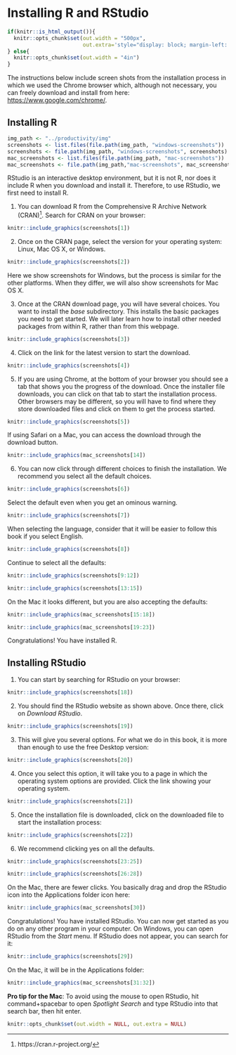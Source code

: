 # Installing R and RStudio {#sec-installing-r-rstudio}

```r
if(knitr::is_html_output()){
  knitr::opts_chunk$set(out.width = "500px", 
                        out.extra='style="display: block; margin-left: auto; margin-right: auto;padding:3px;"')
} else{
  knitr::opts_chunk$set(out.width = "4in")
}
```

The instructions below include screen shots from the installation process in which we used the Chrome browser which, although not necessary, you can freely download and install from here: <https://www.google.com/chrome/>.

## Installing R

```r
img_path <- "../productivity/img"
screenshots <- list.files(file.path(img_path, "windows-screenshots"))
screenshots <- file.path(img_path, "windows-screenshots", screenshots)
mac_screenshots <- list.files(file.path(img_path, "mac-screenshots"))
mac_screenshots <- file.path(img_path,"mac-screenshots", mac_screenshots)
```

RStudio is an interactive desktop environment, but it is not R, nor does it include R when you download and install it. Therefore, to use RStudio, we first need to install R.

1.  You can download R from the Comprehensive R Archive Network (CRAN)[^installing-r-and-rstudio-1]. Search for CRAN on your browser:

[^installing-r-and-rstudio-1]: https://cran.r-project.org/

```r
knitr::include_graphics(screenshots[1])
```

2.  Once on the CRAN page, select the version for your operating system: Linux, Mac OS X, or Windows.

```r
knitr::include_graphics(screenshots[2])
```

Here we show screenshots for Windows, but the process is similar for the other platforms. When they differ, we will also show screenshots for Mac OS X.

3.  Once at the CRAN download page, you will have several choices. You want to install the *base* subdirectory. This installs the basic packages you need to get started. We will later learn how to install other needed packages from within R, rather than from this webpage.

```r
knitr::include_graphics(screenshots[3])
```

4.  Click on the link for the latest version to start the download.

```r
knitr::include_graphics(screenshots[4])
```

5.  If you are using Chrome, at the bottom of your browser you should see a tab that shows you the progress of the download. Once the installer file downloads, you can click on that tab to start the installation process. Other browsers may be different, so you will have to find where they store downloaded files and click on them to get the process started.

```r
knitr::include_graphics(screenshots[5])
```

If using Safari on a Mac, you can access the download through the download button.

```r
knitr::include_graphics(mac_screenshots[14])
```

6.  You can now click through different choices to finish the installation. We recommend you select all the default choices.

```r
knitr::include_graphics(screenshots[6])
```

Select the default even when you get an ominous warning.

```r
knitr::include_graphics(screenshots[7])
```

When selecting the language, consider that it will be easier to follow this book if you select English.

```r
knitr::include_graphics(screenshots[8]) 
```

Continue to select all the defaults:

```r
knitr::include_graphics(screenshots[9:12])
```

```r
knitr::include_graphics(screenshots[13:15])
```

On the Mac it looks different, but you are also accepting the defaults:

```r
knitr::include_graphics(mac_screenshots[15:18])
```

```r
knitr::include_graphics(mac_screenshots[19:23])
```

Congratulations! You have installed R.

## Installing RStudio

1.  You can start by searching for RStudio on your browser:

```r
knitr::include_graphics(screenshots[18]) 
```

2.  You should find the RStudio website as shown above. Once there, click on *Download RStudio*.

```r
knitr::include_graphics(screenshots[19]) 
```

3.  This will give you several options. For what we do in this book, it is more than enough to use the free Desktop version:

```r
knitr::include_graphics(screenshots[20]) 
```

4.  Once you select this option, it will take you to a page in which the operating system options are provided. Click the link showing your operating system.

```r
knitr::include_graphics(screenshots[21]) 
```

5.  Once the installation file is downloaded, click on the downloaded file to start the installation process:

```r
knitr::include_graphics(screenshots[22]) 
```

6.  We recommend clicking yes on all the defaults.

```r
knitr::include_graphics(screenshots[23:25]) 
```

```r
knitr::include_graphics(screenshots[26:28]) 
```

On the Mac, there are fewer clicks. You basically drag and drop the RStudio icon into the Applications folder icon here:

```r
knitr::include_graphics(mac_screenshots[30]) 
```

Congratulations! You have installed RStudio. You can now get started as you do on any other program in your computer. On Windows, you can open RStudio from the *Start* menu. If RStudio does not appear, you can search for it:

```r
knitr::include_graphics(screenshots[29]) 
```

On the Mac, it will be in the Applications folder:

```r
knitr::include_graphics(mac_screenshots[31:32]) 
```

**Pro tip for the Mac**: To avoid using the mouse to open RStudio, hit command+spacebar to open *Spotlight Search* and type RStudio into that search bar, then hit enter.

```r
knitr::opts_chunk$set(out.width = NULL, out.extra = NULL)
```
